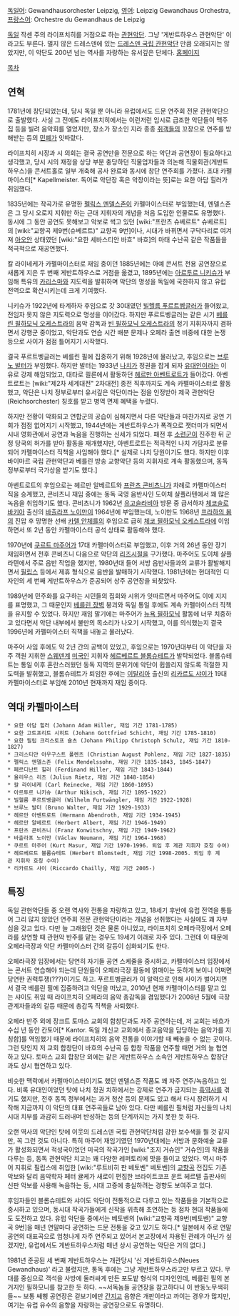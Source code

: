 [[독일어]]: Gewandhausorchester Leipzig, [[영어]]: Leipzig Gewandhaus Orchestra, [[프랑스어]]: Orchestre du Gewandhaus de Leipzig

[[독일]] 작센 주의 라이프치히를 거점으로 하는 [[관현악단]]. 그냥 '게반트하우스 관현악단' 이라고도 부른다. 멀지 않은 드레스덴에 있는 [[드레스덴 국립 관현악단]] 만큼 오래되지는 않았지만, 이 악단도 200년 넘는 역사를 자랑하는 유서깊은 단체다. [http://www.gewandhaus.de/ 홈페이지]

[[목차]]

== 연혁 ==
1781년에 창단되었는데, 당시 독일 뿐 아니라 유럽에서도 드문 연주회 전문 관현악단으로 출발했다. 사실 그 전에도 라이프치히에서는 이런저런 임시로 급조한 악단들이 맥주집 등을 빌려 음악회를 열었지만, 장소가 장소인 지라 종종 [[취객]]들의 꼬장으로 연주를 방해받는 등의 [[민폐]]가 잇따랐다.

라이프치히 시장과 시 의회는 결국 공연만을 전문으로 하는 악단과 공연장이 필요하다고 생각했고, 당시 시의 재정을 상당 부분 충당하던 직물업자들과 의논해 직물회관(게반트하우스)을 콘서트홀로 일부 개축해 공사 완료와 동시에 창단 연주회를 가졌다. 초대 카펠마이스터[* Kapellmeister. 독어로 악단장 혹은 악장이라는 뜻]로는 요한 아담 힐러가 취임했다.

1835년에는 작곡가로 유명한 [[펠릭스 멘델스존]]이 카펠마이스터로 부임했는데, 멘델스존은 그 당시 오로지 지휘만 하는 근대 지휘자의 개념을 처음 도입한 인물로도 유명했다. 동시에 그 동안 공연도 못해보고 악보로 썩고 있던 [wiki:"프란츠 슈베르트" 슈베르트]의 [wiki:"교향곡 제9번(슈베르트)" 교향곡 9번]이나, 시대가 바뀌면서 구닥다리로 여겨져 [[아오안]] 상태였던 [wiki:"요한 세바스티안 바흐" 바흐]의 마태 수난곡 같은 작품들을 적극적으로 재공연했다.

칼 라이네케가 카펠마이스터로 재임 중이던 1885년에는 아예 콘서트 전용 공연장으로 새롭게 지은 두 번째 게반트하우스로 거점을 옮겼고, 1895년에는 [[아르투르 니키슈]]가 부임해 특유의 [[카리스마]]와 지도력을 발휘하며 악단의 명성을 독일에 국한하지 않고 유럽 전역으로 확산시키는데 크게 기여했다.

니키슈가 1922년에 타계하자 후임으로 갓 30대였던 [[빌헬름 푸르트벵글러]]가 들어왔고, 전임자 못지 않은 지도력으로 명성을 이어갔다. 하지만 푸르트벵글러는 같은 시기 [[베를린 필하모닉 오케스트라]]의 음악 감독과 [[빈 필하모닉 오케스트라]]의 정기 지휘자까지 겸하면서 강행군 중이었고, 악단과도 연습 시간 배분 문제나 오페라 출연 비중에 대한 논쟁 등으로 사이가 점점 틀어지기 시작했다.

결국 푸르트벵글러는 베를린 필에 집중하기 위해 1928년에 물러났고, 후임으로는 [[브루노 발터]]가 부임했다. 하지만 발터는 1933년 [[나치]]가 정권을 잡게 되자 [[유대인]]이라는 이유로 강제 해임되었고, 대타로 쾰른에서 활동하던 [[헤르만 아벤트로트]]가 들어갔다. 아벤트로트는 [wiki:"제2차 세계대전" 2차대전] 종전 직후까지도 계속 카펠마이스터로 활동했고, 악단은 나치 정부로부터 유서깊은 악단이라는 점을 인정받아 제국 관현악단(Reichsorchester) 칭호를 받고 병역 면제 혜택을 누렸다.

하지만 전황이 악화되고 연합군의 공습이 심해지면서 다른 악단들과 마찬가지로 공연 기회가 점점 없어지기 시작했고, 1944년에는 게반트하우스가 폭격으로 잿더미가 되면서 시내 영화관에서 공연과 녹음을 진행하는 신세가 되었다. 패전 후 [[소련군]]이 진주한 뒤 군정 당국의 허가를 받아 활동을 재개했지만, 아벤트로트는 적극적인 나치 가담자로 분류되어 카펠마이스터 직책을 사임해야 했다.[* 실제로 나치 당원이기도 했다. 하지만 이후 바이마르 국립 관현악단과 베를린 방송 교향악단 등의 지휘자로 계속 활동했으며, 동독 정부로부터 국가상을 받기도 했다.]

아벤트로트의 후임으로는 헤르만 알베르트와 [[프란츠 콘비츠니]]가 차례로 카펠마이스터직을 승계했고, 콘비츠니 재임 중에는 동독 국영 음반사인 도이체 샬플라텐에서 꽤 많은 녹음을 취입하기도 했다. 콘비츠니가 1962년 [[유고슬라비아]] 방문 중 급서하자 [[체코슬로바키아]] 출신의 [[바츨라프 노이만]]이 1964년에 부임했는데, 노이만도 1968년 [[프라하의 봄]]의 진압 후 망명한 선배 [[카렐 안체를]]의 후임으로 급히 [[체코 필하모닉 오케스트라]]에 이임하면서 또 2년 동안 카펠마이스터 공석 상태로 활동해야 했다.

1970년에 [[쿠르트 마주어]]가 17대 카펠마이스터로 부임했고, 이후 거의 26년 동안 장기 재임하면서 전후 콘비츠니 다음으로 악단의 [[리즈시절]]을 구가했다. 마주어도 도이체 샬플라텐에서 주로 음반 작업을 했지만, 1980년대 들어 서방 음반사들과의 교류가 활발해지면서 [[필립스]] 등에서 제휴 형식으로 음반을 발매하기 시작했다. 1981년에는 현대적인 디자인의 세 번째 게반트하우스가 준공되어 상주 공연장을 되찾았다.

1989년에 민주화를 요구하는 시민들의 집회와 시위가 잇따르면서 마주어도 이에 지지를 표명했고, 그 때문인지 [[베를린 장벽]] 붕괴와 독일 통일 후에도 계속 카펠마이스터 직책을 유지할 수 있었다. 하지만 재임 말기에는 마주어가 [[뉴욕 필하모닉]] 활동에 너무 치중하고 있다면서 악단 내부에서 불만의 목소리가 나오기 시작했고, 이를 의식했는지 결국 1996년에 카펠마이스터 직책을 내놓고 물러났다.

마주어 사임 후에도 약 2년 간의 공백이 있었고, 후임으로는 1970년대부터 이 악단을 자주 객원 지휘한 [[스웨덴]]계 [[미국]]인 지휘자 [[헤르베르트 블롬슈테트]]가 발탁되었다. 블롬슈테트는 통일 이후 혼란스러웠던 동독 지역의 분위기에 악단이 휩쓸리지 않도록 적절한 지도력을 발휘했고, 블롬슈테트가 퇴임한 후에는 [[이탈리아]] 출신의 [[리카르도 샤이]]가 19대 카펠마이스터로 부임해 2010년 현재까지 재임 중이다. 

== 역대 카펠마이스터 ==
 * 요한 아담 힐러 (Johann Adam Hiller, 재임 기간 1781-1785)
 * 요한 고트프리트 시히트 (Johann Gottfried Schicht, 재임 기간 1785-1810)
 * 요한 필립 크리스토프 슐츠 (Johann Philipp Christoph Schulz, 재임 기간 1810-1827)
 * 크리스티안 아우구스트 폴렌츠 (Christian August Pohlenz, 재임 기간 1827-1835)
 * 펠릭스 멘델스존 (Felix Mendelssohn, 재임 기간 1835-1843, 1845-1847)
 * 페르디난트 힐러 (Ferdinand Hiller, 재임 기간 1843-1844)
 * 율리우스 리츠 (Julius Rietz, 재임 기간 1848-1854)
 * 칼 라이네케 (Carl Reinecke, 재임 기간 1860-1895)
 * 아르투르 니키슈 (Arthur Nikisch, 재임 기간 1895-1922)
 * 빌헬름 푸르트벵글러 (Wilhelm Furtwängler, 재임 기간 1922-1928)
 * 브루노 발터 (Bruno Walter, 재임 기간 1929-1933)
 * 헤르만 아벤트로트 (Hermann Abendroth, 재임 기간 1934-1945)
 * 헤르만 알베르트 (Herbert Albert, 재임 기간 1946-1949)
 * 프란츠 콘비츠니 (Franz Konwitschny, 재임 기간 1949-1962)
 * 바츨라프 노이만 (Václav Neumann, 재임 기간 1964-1968)
 * 쿠르트 마주어 (Kurt Masur, 재임 기간 1970-1996. 퇴임 후 계관 지휘자 호칭 수여)
 * 헤르베르트 블롬슈테트 (Herbert Blomstedt, 재임 기간 1998-2005. 퇴임 후 계관 지휘자 호칭 수여)
 * 리카르도 샤이 (Riccardo Chailly, 재임 기간 2005-)

== 특징 ==
독일 관현악단들 중 오랜 역사와 전통을 자랑하고 있고, 18세기 후반에 유럽 전역을 통틀어 그리 많지 않았던 연주회 전문 관현악단이라는 개념을 선취했다는 사실에도 꽤 자부심을 갖고 있다. 다만 늘 그래왔던 것은 물론 아니었고, 라이프치히 오페라극장에서 오페라를 상연할 때 관현악 반주를 맡는 경우도 19세기 이래로 자주 있다. 그런데 이 때문에 오페라극장과 악단 카펠마이스터 간의 갈등이 심화되기도 한다.

오페라극장 입장에서는 당연히 자기들 공연 스케줄을 중시하고, 카펠마이스터 입장에서는 콘서트 연습해야 되는데 단원들이 오페라극장 활동에 얽매이는 듯하게 보이니 어쩌면 당연한 권력투쟁(???)이기도 하고. 푸르트벵글러가 이 알력으로 인해 사이가 벌어지면서 결국 베를린 필에 집중하려고 악단을 떠났고, 2010년 현재 카펠마이스터를 맡고 있는 샤이도 취임 때 라이프치히 오페라의 음악 총감독을 겸임했다가 2008년 5월에 극장 관계자들과의 갈등 때문에 총감독 직책을 사퇴했다.

오페라 반주 외에 장크트 토마스 교회의 합창단과도 자주 공연하는데, 저 교회는 바흐가 수십 년 동안 칸토어[* Kantor. 독일 개신교 교회에서 종교음악을 담당하는 음악가를 지칭함]를 역임했기 때문에 라이프치히의 음악 전통을 이야기할 때 빼놓을 수 없는 곳이다. 그런 탓인지 저 교회 합창단이 바흐의 수난곡 등 합창 작품을 연주할 때면 거의 늘 협연하고 있다. 토마스 교회 합창단 외에는 같은 게반트하우스 소속인 게반트하우스 합창단과도 상시 협연하고 있다.

비슷한 맥락에서 카펠마이스터이기도 했던 멘델스존 작품도 꽤 자주 연주/녹음하고 있다. 비록 유대인이었던 탓에 나치 정권 치하에서는 강제로 연주가 금지되는 [[흑역사]]를 겪기도 했지만, 전후 동독 정부에서는 과거 청산 등의 문제도 있고 해서 다시 장려하기 시작해 지금까지 이 악단의 대표 연주곡들로 남아 있다. 다만 베를린 필처럼 자신들의 나치 시대 치부를 과감히 드러내며 반성하는 등의 단계까지는 가지 못한 듯 하다.

오랜 역사의 악단인 탓에 이웃의 드레스덴 국립 관현악단처럼 강한 보수색을 띌 것 같지만, 꼭 그런 것도 아니다. 특히 마주어 재임기였던 1970년대에는 서방과 문화예술 교류가 활성화되면서 적성국이었던 미국의 작곡가인 [wiki:"조지 거슈인" 거슈인]의 작품을 다루는 등, 동독 관현악단 치고는 꽤 다양한 레퍼토리에 맛을 들이고 있었다. 역시 마주어 지휘로 필립스에 취입한 [wiki:"루트비히 판 베토벤" 베토벤]의 [[교향곡]] 전집도 기존 악보와 달리 음악학자 페터 귤케가 새로이 편집한 브라이트코프 운트 헤르텔 출판사의 신판 악보를 사용해 녹음하는 등, 시대 고증에 충실하려는 경향도 보여주고 있다.

후임자들인 블롬슈테트와 샤이도 악단이 전통적으로 다루고 있는 작품들을 기본적으로 중시하고 있으며, 동시대 작곡가들에게 신작을 위촉해 초연하는 등 점차 현대 작품들에도 도전하고 있다. 유럽 악단들 중에서는 베토벤의 [wiki:"교향곡 제9번(베토벤)" 교향곡 9번]을 매년 연말마다 공연하는 드문 전통을 갖고 있기도 하다.[* 일본에서 주로 연말 공연의 대표곡으로 엄청나게 자주 연주되고 있어서 본고장에서 차용된 관례가 아닌가 싶겠지만, 유럽에서도 게반트하우스처럼 매년 상시 공연하는 악단은 거의 없다.]

1981년 준공된 세 번째 게반트하우스는 개관당시 '신 게반트하우스(Neues Gewandhaus)' 라고 불렸지만, 통독 후에는 그냥 게반트하우스라고만 부르고 있다. 무대를 중심으로 객석을 사방에 둘러싸게 만든 포도밭 형식의 디자인인데, 베를린 필의 본거지인 필하모니를 참고한 듯 하다. ~~서독놈들 공연장을 참고하다니 이 반동노무색히들~~ 보통 쌔삥 공연장은 겉보기에만 [[간지]]고 음향은 개판이라고 까이는 경우가 많지만, 여기는 유럽 유수의 음향을 자랑하는 공연장으로도 유명하다.
